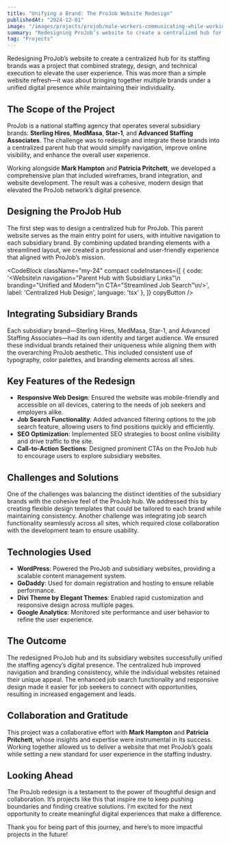 ```yaml
---
title: "Unifying a Brand: The ProJob Website Redesign"
publishedAt: "2024-12-01"
image: "/images/projects/projob/male-workers-communicating-while-working-at-wood-w-2023-11-27-05-27-31-utc.png"
summary: "Redesigning ProJob’s website to create a centralized hub for its staffing brands was a project that combined strategy, design, and technical execution to elevate the user experience."
tag: "Projects"
---
```


Redesigning ProJob’s website to create a centralized hub for its staffing brands was a project that combined strategy, design, and technical execution to elevate the user experience. This was more than a simple website refresh—it was about bringing together multiple brands under a unified digital presence while maintaining their individuality.

## The Scope of the Project

ProJob is a national staffing agency that operates several subsidiary brands: **Sterling Hires**, **MedMasa**, **Star-1**, and **Advanced Staffing Associates**. The challenge was to redesign and integrate these brands into a centralized parent hub that would simplify navigation, improve online visibility, and enhance the overall user experience.

Working alongside **Mark Hampton** and **Patricia Pritchett**, we developed a comprehensive plan that included wireframes, brand integration, and website development. The result was a cohesive, modern design that elevated the ProJob network’s digital presence.

## Designing the ProJob Hub

The first step was to design a centralized hub for ProJob. This parent website serves as the main entry point for users, with intuitive navigation to each subsidiary brand. By combining updated branding elements with a streamlined layout, we created a professional and user-friendly experience that aligned with ProJob’s mission.

<CodeBlock className="my-24"
    compact
    codeInstances={[
        {
            code: '<Website\n    navigation="Parent Hub with Subsidiary Links"\n    branding="Unified and Modern"\n    CTA="Streamlined Job Search"\n/>',
            label: 'Centralized Hub Design',
            language: 'tsx'
        },
    ]}
    copyButton
/>

## Integrating Subsidiary Brands

Each subsidiary brand—Sterling Hires, MedMasa, Star-1, and Advanced Staffing Associates—had its own identity and target audience. We ensured these individual brands retained their uniqueness while aligning them with the overarching ProJob aesthetic. This included consistent use of typography, color palettes, and branding elements across all sites.

## Key Features of the Redesign

- **Responsive Web Design**: Ensured the website was mobile-friendly and accessible on all devices, catering to the needs of job seekers and employers alike.
- **Job Search Functionality**: Added advanced filtering options to the job search feature, allowing users to find positions quickly and efficiently.
- **SEO Optimization**: Implemented SEO strategies to boost online visibility and drive traffic to the site.
- **Call-to-Action Sections**: Designed prominent CTAs on the ProJob hub to encourage users to explore subsidiary websites.

## Challenges and Solutions

One of the challenges was balancing the distinct identities of the subsidiary brands with the cohesive feel of the ProJob hub. We addressed this by creating flexible design templates that could be tailored to each brand while maintaining consistency. Another challenge was integrating job search functionality seamlessly across all sites, which required close collaboration with the development team to ensure usability.

## Technologies Used

- **WordPress**: Powered the ProJob and subsidiary websites, providing a scalable content management system.
- **GoDaddy**: Used for domain registration and hosting to ensure reliable performance.
- **Divi Theme by Elegant Themes**: Enabled rapid customization and responsive design across multiple pages.
- **Google Analytics**: Monitored site performance and user behavior to refine the user experience.

## The Outcome

The redesigned ProJob hub and its subsidiary websites successfully unified the staffing agency’s digital presence. The centralized hub improved navigation and branding consistency, while the individual websites retained their unique appeal. The enhanced job search functionality and responsive design made it easier for job seekers to connect with opportunities, resulting in increased engagement and leads.

## Collaboration and Gratitude

This project was a collaborative effort with **Mark Hampton** and **Patricia Pritchett**, whose insights and expertise were instrumental in its success. Working together allowed us to deliver a website that met ProJob’s goals while setting a new standard for user experience in the staffing industry.

## Looking Ahead

The ProJob redesign is a testament to the power of thoughtful design and collaboration. It’s projects like this that inspire me to keep pushing boundaries and finding creative solutions. I’m excited for the next opportunity to create meaningful digital experiences that make a difference.

Thank you for being part of this journey, and here’s to more impactful projects in the future!
